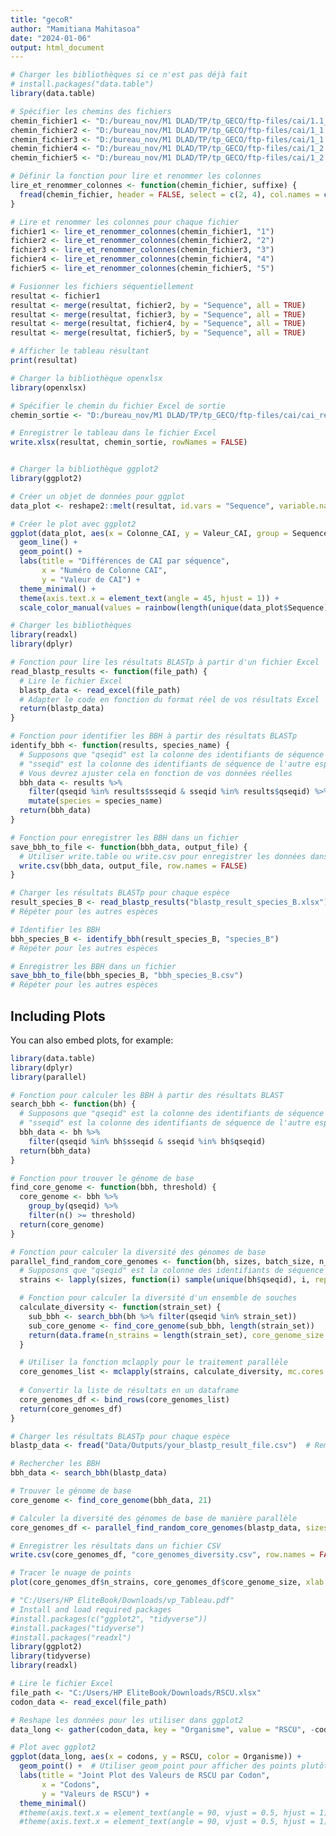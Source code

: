 ---
title: "gecoR"
author: "Mamitiana Mahitasoa"
date: "2024-01-06"
output: html_document
---

```{r setup, include=FALSE}
# Charger les bibliothèques si ce n'est pas déjà fait
# install.packages("data.table")
library(data.table)

# Spécifier les chemins des fichiers
chemin_fichier1 <- "D:/bureau_nov/M1 DLAD/TP/tp_GECO/ftp-files/cai/1.1_cusp_cds_rscu.cai"
chemin_fichier2 <- "D:/bureau_nov/M1 DLAD/TP/tp_GECO/ftp-files/cai/1_1.1_cusp_cds_rscu.cai"
chemin_fichier3 <- "D:/bureau_nov/M1 DLAD/TP/tp_GECO/ftp-files/cai/1_1.2_cusp_cds_rscu.cai"
chemin_fichier4 <- "D:/bureau_nov/M1 DLAD/TP/tp_GECO/ftp-files/cai/1_2.1_cusp_cds_rscu.cai"
chemin_fichier5 <- "D:/bureau_nov/M1 DLAD/TP/tp_GECO/ftp-files/cai/1_2.2_cusp_cds_rscu.cai"

# Définir la fonction pour lire et renommer les colonnes
lire_et_renommer_colonnes <- function(chemin_fichier, suffixe) {
  fread(chemin_fichier, header = FALSE, select = c(2, 4), col.names = c("Sequence", paste("CAI", suffixe, sep = "_")))
}

# Lire et renommer les colonnes pour chaque fichier
fichier1 <- lire_et_renommer_colonnes(chemin_fichier1, "1")
fichier2 <- lire_et_renommer_colonnes(chemin_fichier2, "2")
fichier3 <- lire_et_renommer_colonnes(chemin_fichier3, "3")
fichier4 <- lire_et_renommer_colonnes(chemin_fichier4, "4")
fichier5 <- lire_et_renommer_colonnes(chemin_fichier5, "5")

# Fusionner les fichiers séquentiellement
resultat <- fichier1
resultat <- merge(resultat, fichier2, by = "Sequence", all = TRUE)
resultat <- merge(resultat, fichier3, by = "Sequence", all = TRUE)
resultat <- merge(resultat, fichier4, by = "Sequence", all = TRUE)
resultat <- merge(resultat, fichier5, by = "Sequence", all = TRUE)

# Afficher le tableau résultant
print(resultat)

# Charger la bibliothèque openxlsx
library(openxlsx)

# Spécifier le chemin du fichier Excel de sortie
chemin_sortie <- "D:/bureau_nov/M1 DLAD/TP/tp_GECO/ftp-files/cai/cai_resultat.xlsx"

# Enregistrer le tableau dans le fichier Excel
write.xlsx(resultat, chemin_sortie, rowNames = FALSE)


# Charger la bibliothèque ggplot2
library(ggplot2)

# Créer un objet de données pour ggplot
data_plot <- reshape2::melt(resultat, id.vars = "Sequence", variable.name = "Colonne_CAI", value.name = "Valeur_CAI")

# Créer le plot avec ggplot2
ggplot(data_plot, aes(x = Colonne_CAI, y = Valeur_CAI, group = Sequence, color = Sequence)) +
  geom_line() +
  geom_point() +
  labs(title = "Différences de CAI par séquence",
       x = "Numéro de Colonne CAI",
       y = "Valeur de CAI") +
  theme_minimal() +
  theme(axis.text.x = element_text(angle = 45, hjust = 1)) +
  scale_color_manual(values = rainbow(length(unique(data_plot$Sequence))))


```


```{r cars}
# Charger les bibliothèques
library(readxl)
library(dplyr)

# Fonction pour lire les résultats BLASTp à partir d'un fichier Excel
read_blastp_results <- function(file_path) {
  # Lire le fichier Excel
  blastp_data <- read_excel(file_path)
  # Adapter le code en fonction du format réel de vos résultats Excel
  return(blastp_data)
}

# Fonction pour identifier les BBH à partir des résultats BLASTp
identify_bbh <- function(results, species_name) {
  # Supposons que "qseqid" est la colonne des identifiants de séquence de l'espèce d'intérêt
  # "sseqid" est la colonne des identifiants de séquence de l'autre espèce
  # Vous devrez ajuster cela en fonction de vos données réelles
  bbh_data <- results %>%
    filter(qseqid %in% results$sseqid & sseqid %in% results$qseqid) %>%
    mutate(species = species_name)
  return(bbh_data)
}

# Fonction pour enregistrer les BBH dans un fichier
save_bbh_to_file <- function(bbh_data, output_file) {
  # Utiliser write.table ou write.csv pour enregistrer les données dans un fichier
  write.csv(bbh_data, output_file, row.names = FALSE)
}

# Charger les résultats BLASTp pour chaque espèce
result_species_B <- read_blastp_results("blastp_result_species_B.xlsx")
# Répéter pour les autres espèces

# Identifier les BBH
bbh_species_B <- identify_bbh(result_species_B, "species_B")
# Répéter pour les autres espèces

# Enregistrer les BBH dans un fichier
save_bbh_to_file(bbh_species_B, "bbh_species_B.csv")
# Répéter pour les autres espèces

```

## Including Plots

You can also embed plots, for example:

```{r pressure, echo=FALSE}
library(data.table)
library(dplyr)
library(parallel)

# Fonction pour calculer les BBH à partir des résultats BLAST
search_bbh <- function(bh) {
  # Supposons que "qseqid" est la colonne des identifiants de séquence de l'espèce d'intérêt
  # "sseqid" est la colonne des identifiants de séquence de l'autre espèce
  bbh_data <- bh %>%
    filter(qseqid %in% bh$sseqid & sseqid %in% bh$qseqid)
  return(bbh_data)
}

# Fonction pour trouver le génome de base
find_core_genome <- function(bbh, threshold) {
  core_genome <- bbh %>%
    group_by(qseqid) %>%
    filter(n() >= threshold)
  return(core_genome)
}

# Fonction pour calculer la diversité des génomes de base
parallel_find_random_core_genomes <- function(bh, sizes, batch_size, n_threads) {
  # Supposons que "qseqid" est la colonne des identifiants de séquence de l'espèce
  strains <- lapply(sizes, function(i) sample(unique(bh$qseqid), i, replace = FALSE))

  # Fonction pour calculer la diversité d'un ensemble de souches
  calculate_diversity <- function(strain_set) {
    sub_bbh <- search_bbh(bh %>% filter(qseqid %in% strain_set))
    sub_core_genome <- find_core_genome(sub_bbh, length(strain_set))
    return(data.frame(n_strains = length(strain_set), core_genome_size = nrow(sub_core_genome)))
  }

  # Utiliser la fonction mclapply pour le traitement parallèle
  core_genomes_list <- mclapply(strains, calculate_diversity, mc.cores = n_threads)
  
  # Convertir la liste de résultats en un dataframe
  core_genomes_df <- bind_rows(core_genomes_list)
  return(core_genomes_df)
}

# Charger les résultats BLASTp pour chaque espèce
blastp_data <- fread("Data/Outputs/your_blastp_result_file.csv")  # Remplacez par le vrai nom de fichier

# Rechercher les BBH
bbh_data <- search_bbh(blastp_data)

# Trouver le génome de base
core_genome <- find_core_genome(bbh_data, 21)

# Calculer la diversité des génomes de base de manière parallèle
core_genomes_df <- parallel_find_random_core_genomes(blastp_data, sizes = 2:20, batch_size = 20, n_threads = 16)

# Enregistrer les résultats dans un fichier CSV
write.csv(core_genomes_df, "core_genomes_diversity.csv", row.names = FALSE)

# Tracer le nuage de points
plot(core_genomes_df$n_strains, core_genomes_df$core_genome_size, xlab = "Nombre de souches", ylab = "Taille du génome de base", main = "Diversité des génomes de base")

```

```{r}

# "C:/Users/HP EliteBook/Downloads/vp_Tableau.pdf"
# Install and load required packages
#install.packages(c("ggplot2", "tidyverse"))
#install.packages("tidyverse")
#install.packages("readxl")
library(ggplot2)
library(tidyverse)
library(readxl)

# Lire le fichier Excel
file_path <- "C:/Users/HP EliteBook/Downloads/RSCU.xlsx"
codon_data <- read_excel(file_path)

# Reshape les données pour les utiliser dans ggplot2
data_long <- gather(codon_data, key = "Organisme", value = "RSCU", -codons)

# Plot avec ggplot2
ggplot(data_long, aes(x = codons, y = RSCU, color = Organisme)) +
  geom_point() +  # Utiliser geom_point pour afficher des points plutôt qu'une ligne
  labs(title = "Joint Plot des Valeurs de RSCU par Codon",
       x = "Codons",
       y = "Valeurs de RSCU") +
  theme_minimal() 
  #theme(axis.text.x = element_text(angle = 90, vjust = 0.5, hjust = 1))   # Rotation des étiquettes sur l'axe x
  #theme(axis.text.x = element_text(angle = 90, vjust = 0.5, hjust = 1))  # Rotation des étiquettes sur l'axe x


```
